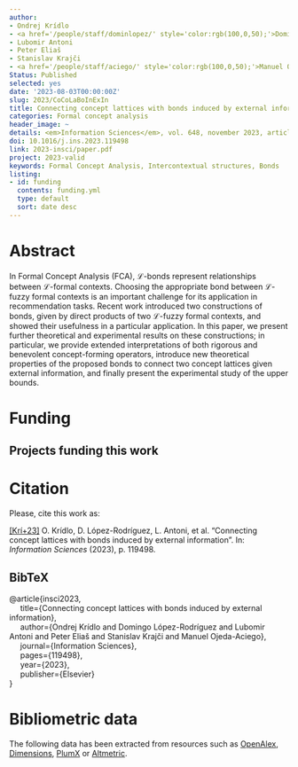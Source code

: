 ```yaml
---
author:
- Ondrej Krídlo
- <a href='/people/staff/dominlopez/' style='color:rgb(100,0,50);'>Domingo López Rodríguez</a>
- Lubomir Antoni
- Peter Eliaš
- Stanislav Krajči
- <a href='/people/staff/aciego/' style='color:rgb(100,0,50);'>Manuel Ojeda-Aciego</a>
Status: Published
selected: yes
date: '2023-08-03T00:00:00Z'
slug: 2023/CoCoLaBoInExIn
title: Connecting concept lattices with bonds induced by external information
categories: Formal concept analysis
header_image: ~
details: <em>Information Sciences</em>, vol. 648, november 2023, article 119498
doi: 10.1016/j.ins.2023.119498
link: 2023-insci/paper.pdf
project: 2023-valid
keywords: Formal Concept Analysis, Intercontextual structures, Bonds
listing:
- id: funding
  contents: funding.yml
  type: default
  sort: date desc
---
```



# Abstract


In Formal Concept Analysis (FCA), $\mathcal L$-bonds represent relationships between $\mathcal L$-formal contexts. Choosing the appropriate bond between $\mathcal L$-fuzzy formal contexts is an important challenge for its application in recommendation tasks. Recent work introduced two constructions of bonds, given by direct products of two $\mathcal L$-fuzzy formal contexts, and showed their usefulness in a particular application. In this paper, we present further theoretical and experimental results on these constructions; in particular, we provide extended interpretations of both rigorous and benevolent concept-forming operators, introduce new theoretical properties of the proposed bonds to connect two concept lattices given external information, and finally present the experimental study of the upper bounds.




# Funding
::: {.callout-note appearance='minimal' collapse=false}
## Projects funding this work

:::{#funding}
:::
:::









# Citation
Please, cite this work as:


<a name=bib-insci2023></a>[[Krí+23]](#cite-insci2023) O. Krídlo, D. López-Rodríguez, L. Antoni, et al. “Connecting concept lattices with bonds induced by external information”. In: _Information Sciences_ (2023), p. 119498.

::: {.callout-note appearance="minimal" collapse=true}

## BibTeX

@article{insci2023,<br>&nbsp;&nbsp;&nbsp;&nbsp;  title={Connecting concept lattices with bonds induced by external information},<br>&nbsp;&nbsp;&nbsp;&nbsp;  author={Ondrej Krídlo and Domingo López-Rodríguez and Lubomir Antoni and Peter Eliaš and Stanislav Krajči and Manuel Ojeda-Aciego},<br>&nbsp;&nbsp;&nbsp;&nbsp;  journal={Information Sciences},<br>&nbsp;&nbsp;&nbsp;&nbsp;  pages={119498},<br>&nbsp;&nbsp;&nbsp;&nbsp;  year={2023},<br>&nbsp;&nbsp;&nbsp;&nbsp;  publisher={Elsevier}<br>}

:::



# Bibliometric data


The following data has been extracted from resources such as [OpenAlex](https://openalex.org/), [Dimensions](https://app.dimensions.ai/), [PlumX](https://www.elsevier.com/insights/metrics/plumx) or [Altmetric](https://www.altmetric.com/).

<div style="display: flex; justify-content: center; align-items: center; height: 100%;">
<span class="__dimensions_badge_embed__" data-doi="10.1016/j.ins.2023.119498" data-legend="always"></span></div><script async src="https://badge.dimensions.ai/badge.js" charset="utf-8"></script>

<div style="display: flex; justify-content: center; align-items: center; height: 100%;">
<a href="https://plu.mx/plum/a/?doi=10.1016/j.ins.2023.119498" class="plumx-details" data-site="plum" data-hide-when-empty="true">Connecting concept lattices with bonds induced by external information</a></div>

<div style="display: flex; justify-content: center; align-items: center; height: 100%;">
<script type="text/javascript" src="https://d1bxh8uas1mnw7.cloudfront.net/assets/embed.js"></script><div data-badge-type="medium-donut" class="altmetric-embed" data-badge-details="right" data-doi="10.1016/j.ins.2023.119498"></div></div>


## Cites

The following graph plots the number of cites received by this work from its publication, on a yearly basis.

```r
#| echo: false
#| results: asis
#| warning: false
#| message: false
source(here::here('scripts', 'manage_publications.R'))
df <- readRDS('citation_history.rds')
plot_citation_history(df)
```



## Papers citing this work

The following is a non-exhaustive list of papers that cite this work:


<a name=bib-Arag_n_2024></a>[[1]](#cite-Arag_n_2024) R. G. Aragón, J. Medina, and S. Molina-Ruiz. “The Notion of Bond in the Multi-adjoint Concept Lattice Framework”. In: _Advances in Artificial Intelligence_. Springer Nature Switzerland, 2024, p. 243–253. ISBN: 9783031627996. DOI: [10.1007/978-3-031-62799-6_25](https://doi.org/10.1007%2F978-3-031-62799-6_25). URL: [http://dx.doi.org/10.1007/978-3-031-62799-6_25](http://dx.doi.org/10.1007/978-3-031-62799-6_25).

<a name=bib-Dubois_2025></a>[[2]](#cite-Dubois_2025) D. Dubois, J. Medina, and H. Prade. “Extracting attribute implications from a formal context: Unifying the basic approaches”. In: _Information Sciences_ 689 (Jan. 2025), p. 121419. ISSN: 0020-0255. DOI: [10.1016/j.ins.2024.121419](https://doi.org/10.1016%2Fj.ins.2024.121419). URL: [http://dx.doi.org/10.1016/j.ins.2024.121419](http://dx.doi.org/10.1016/j.ins.2024.121419).



